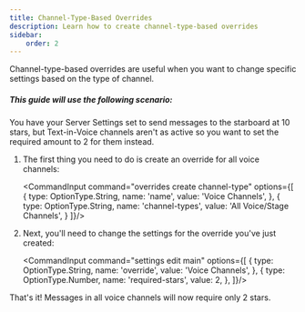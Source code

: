 ```yaml
---
title: Channel-Type-Based Overrides
description: Learn how to create channel-type-based overrides
sidebar:
    order: 2
---
```



Channel-type-based overrides are useful when you want to change specific settings based on the type of channel.

##### This guide will use the following scenario:

You have your Server Settings set to send messages to the starboard at 10 stars, but Text-in-Voice channels aren't as active so you want to set the required amount to 2 for them instead.

<Steps>

1.  The first thing you need to do is create an override for all voice channels:

    <CommandInput command="overrides create channel-type" options={[
        {
            type: OptionType.String,
            name: 'name',
            value: 'Voice Channels',
        },
        {
            type: OptionType.String,
            name: 'channel-types',
            value: 'All Voice/Stage Channels',
        }
    ]}/>

2.  Next, you'll need to change the settings for the override you've just created:

    <CommandInput command="settings edit main" options={[
        {
            type: OptionType.String,
            name: 'override',
            value: 'Voice Channels',
        },
        {
            type: OptionType.Number,
            name: 'required-stars',
            value: 2,
        },
    ]}/>

</Steps>

That's it!  Messages in all voice channels will now require only 2 stars.
